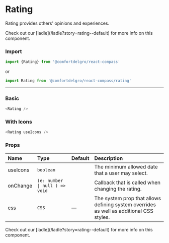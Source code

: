 
# Rating

Rating provides others' opinions and experiences.

<Callout>
  Check out our [ladle](/ladle?story=rating--default) for more info on this
  component.
</Callout>

### Import

```js
import {Rating} from '@comfortdelgro/react-compass'
```

or

```js
import Rating from '@comfortdelgro/react-compass/rating'
```

---

### Basic

<section className={styles.componentShowcaseContainer}>
  <Rating />
</section>

```js
<Rating />
```

### With Icons

<section className={styles.componentShowcaseContainer}>
  <Rating useIcons />
</section>

```js
<Rating useIcons />
```

### Props

| Name     | Type                           | Default | Description                                                                             |
| :------- | :----------------------------- | :------ | :-------------------------------------------------------------------------------------- |
| useIcons | `boolean`                      |         | The minimum allowed date that a user may select.                                        |
| onChange | `(e: number \| null ) => void` |         | Callback that is called when changing the rating.                                       |
| css      | `CSS`                          | —       | The system prop that allows defining system overrides as well as additional CSS styles. |

<Callout>
  Check out our [ladle](/ladle?story=rating--default) for more info on this
  component.
</Callout>
